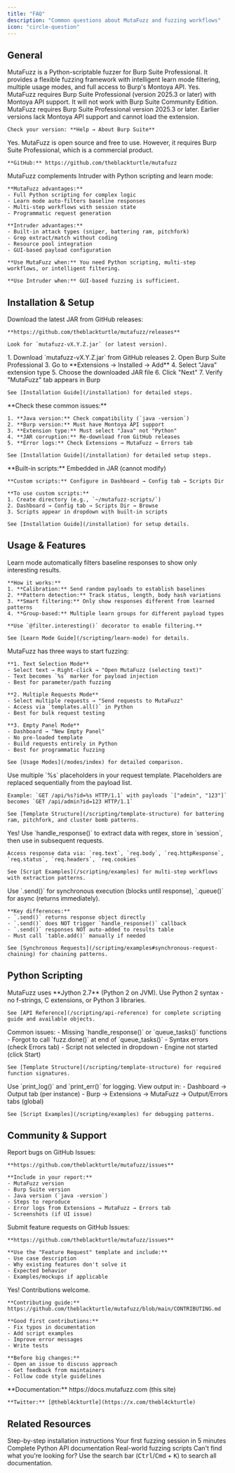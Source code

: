 ```yaml
---
title: "FAQ"
description: "Common questions about MutaFuzz and fuzzing workflows"
icon: "circle-question"
---
```


## General

<AccordionGroup>
  <Accordion title="What is MutaFuzz?" icon="circle-info" iconType="solid">
    MutaFuzz is a Python-scriptable fuzzer for Burp Suite Professional. It provides a flexible fuzzing framework with intelligent learn mode filtering, multiple usage modes, and full access to Burp's Montoya API.
  </Accordion>

  <Accordion title="Do I need Burp Suite Professional?" icon="shield" iconType="solid">
    Yes. MutaFuzz requires Burp Suite Professional (version 2025.3 or later) with Montoya API support. It will not work with Burp Suite Community Edition.
  </Accordion>

  <Accordion title="Which Burp Suite version do I need?" icon="code-branch" iconType="solid">
    MutaFuzz requires Burp Suite Professional version 2025.3 or later. Earlier versions lack Montoya API support and cannot load the extension.

    Check your version: **Help → About Burp Suite**
  </Accordion>

  <Accordion title="Is MutaFuzz free?" icon="dollar-sign" iconType="solid">
    Yes. MutaFuzz is open source and free to use. However, it requires Burp Suite Professional, which is a commercial product.

    **GitHub:** https://github.com/theblackturtle/mutafuzz
  </Accordion>

  <Accordion title="How does MutaFuzz compare to Burp Intruder?" icon="scale-balanced" iconType="solid">
    MutaFuzz complements Intruder with Python scripting and learn mode:

    **MutaFuzz advantages:**
    - Full Python scripting for complex logic
    - Learn mode auto-filters baseline responses
    - Multi-step workflows with session state
    - Programmatic request generation

    **Intruder advantages:**
    - Built-in attack types (sniper, battering ram, pitchfork)
    - Grep extract/match without coding
    - Resource pool integration
    - GUI-based payload configuration

    **Use MutaFuzz when:** You need Python scripting, multi-step workflows, or intelligent filtering.

    **Use Intruder when:** GUI-based fuzzing is sufficient.
  </Accordion>
</AccordionGroup>

## Installation & Setup

<AccordionGroup>
  <Accordion title="Where do I download MutaFuzz?" icon="download" iconType="solid">
    Download the latest JAR from GitHub releases:

    **https://github.com/theblackturtle/mutafuzz/releases**

    Look for `mutafuzz-vX.Y.Z.jar` (or latest version).
  </Accordion>

  <Accordion title="How do I install the extension?" icon="puzzle-piece" iconType="solid">
    1. Download `mutafuzz-vX.Y.Z.jar` from GitHub releases
    2. Open Burp Suite Professional
    3. Go to **Extensions → Installed → Add**
    4. Select "Java" extension type
    5. Choose the downloaded JAR file
    6. Click "Next"
    7. Verify "MutaFuzz" tab appears in Burp

    See [Installation Guide](/installation) for detailed steps.
  </Accordion>

  <Accordion title="Extension won't load - what should I check?" icon="triangle-exclamation" iconType="solid">
    **Check these common issues:**

    1. **Java version:** Check compatibility (`java -version`)
    2. **Burp version:** Must have Montoya API support
    3. **Extension type:** Must select "Java" not "Python"
    4. **JAR corruption:** Re-download from GitHub releases
    5. **Error logs:** Check Extensions → MutaFuzz → Errors tab

    See [Installation Guide](/installation) for detailed setup steps.
  </Accordion>

  <Accordion title="Where are my scripts stored?" icon="folder" iconType="solid">
    **Built-in scripts:** Embedded in JAR (cannot modify)

    **Custom scripts:** Configure in Dashboard → Config tab → Scripts Dir

    **To use custom scripts:**
    1. Create directory (e.g., `~/mutafuzz-scripts/`)
    2. Dashboard → Config tab → Scripts Dir → Browse
    3. Scripts appear in dropdown with built-in scripts

    See [Installation Guide](/installation) for setup details.
  </Accordion>
</AccordionGroup>

## Usage & Features

<AccordionGroup>
  <Accordion title="What is learn mode?" icon="brain" iconType="solid">
    Learn mode automatically filters baseline responses to show only interesting results.

    **How it works:**
    1. **Calibration:** Send random payloads to establish baselines
    2. **Pattern detection:** Track status, length, body hash variations
    3. **Smart filtering:** Only show responses different from learned patterns
    4. **Group-based:** Multiple learn groups for different payload types

    **Use `@filter.interesting()` decorator to enable filtering.**

    See [Learn Mode Guide](/scripting/learn-mode) for details.
  </Accordion>

  <Accordion title="What are the usage modes?" icon="arrows-split-up-and-left" iconType="solid">
    MutaFuzz has three ways to start fuzzing:

    **1. Text Selection Mode**
    - Select text → Right-click → "Open MutaFuzz (selecting text)"
    - Text becomes `%s` marker for payload injection
    - Best for parameter/path fuzzing

    **2. Multiple Requests Mode**
    - Select multiple requests → "Send requests to MutaFuzz"
    - Access via `templates.all()` in Python
    - Best for bulk request testing

    **3. Empty Panel Mode**
    - Dashboard → "New Empty Panel"
    - No pre-loaded template
    - Build requests entirely in Python
    - Best for programmatic fuzzing

    See [Usage Modes](/modes/index) for detailed comparison.
  </Accordion>

  <Accordion title="How do I fuzz multiple positions?" icon="arrows-left-right" iconType="solid">
    Use multiple `%s` placeholders in your request template. Placeholders are replaced sequentially from the payload list.

    Example: `GET /api/%s?id=%s HTTP/1.1` with payloads `["admin", "123"]` becomes `GET /api/admin?id=123 HTTP/1.1`

    See [Template Structure](/scripting/template-structure) for battering ram, pitchfork, and cluster bomb patterns.
  </Accordion>

  <Accordion title="Can I extract data from responses?" icon="scissors" iconType="solid">
    Yes! Use `handle_response()` to extract data with regex, store in `session`, then use in subsequent requests.

    Access response data via: `req.text`, `req.body`, `req.httpResponse`, `req.status`, `req.headers`, `req.cookies`

    See [Script Examples](/scripting/examples) for multi-step workflows with extraction patterns.
  </Accordion>

  <Accordion title="How do I send requests sequentially?" icon="list-ol" iconType="solid">
    Use `.send()` for synchronous execution (blocks until response), `.queue()` for async (returns immediately).

    **Key differences:**
    - `.send()` returns response object directly
    - `.send()` does NOT trigger `handle_response()` callback
    - `.send()` responses NOT auto-added to results table
    - Must call `table.add()` manually if needed

    See [Synchronous Requests](/scripting/examples#synchronous-request-chaining) for chaining patterns.
  </Accordion>
</AccordionGroup>

## Python Scripting

<AccordionGroup>
  <Accordion title="Which Python version does MutaFuzz use?" icon="python" iconType="solid">
    MutaFuzz uses **Jython 2.7** (Python 2 on JVM). Use Python 2 syntax - no f-strings, C extensions, or Python 3 libraries.

    See [API Reference](/scripting/api-reference) for complete scripting guide and available objects.
  </Accordion>

  <Accordion title="Why isn't my script working?" icon="code" iconType="solid">
    Common issues:
    - Missing `handle_response()` or `queue_tasks()` functions
    - Forgot to call `fuzz.done()` at end of `queue_tasks()`
    - Syntax errors (check Errors tab)
    - Script not selected in dropdown
    - Engine not started (click Start)

    See [Template Structure](/scripting/template-structure) for required function signatures.
  </Accordion>

  <Accordion title="How do I debug scripts?" icon="bug" iconType="solid">
    Use `print_log()` and `print_err()` for logging. View output in:
    - Dashboard → Output tab (per instance)
    - Burp → Extensions → MutaFuzz → Output/Errors tabs (global)

    See [Script Examples](/scripting/examples) for debugging patterns.
  </Accordion>
</AccordionGroup>


## Community & Support

<AccordionGroup>
  <Accordion title="Where do I report bugs?" icon="bug" iconType="solid">
    Report bugs on GitHub Issues:

    **https://github.com/theblackturtle/mutafuzz/issues**

    **Include in your report:**
    - MutaFuzz version
    - Burp Suite version
    - Java version (`java -version`)
    - Steps to reproduce
    - Error logs from Extensions → MutaFuzz → Errors tab
    - Screenshots (if UI issue)
  </Accordion>

  <Accordion title="How do I request a feature?" icon="lightbulb" iconType="solid">
    Submit feature requests on GitHub Issues:

    **https://github.com/theblackturtle/mutafuzz/issues**

    **Use the "Feature Request" template and include:**
    - Use case description
    - Why existing features don't solve it
    - Expected behavior
    - Examples/mockups if applicable
  </Accordion>

  <Accordion title="Can I contribute code?" icon="code-pull-request" iconType="solid">
    Yes! Contributions welcome.

    **Contributing guide:** https://github.com/theblackturtle/mutafuzz/blob/main/CONTRIBUTING.md

    **Good first contributions:**
    - Fix typos in documentation
    - Add script examples
    - Improve error messages
    - Write tests

    **Before big changes:**
    - Open an issue to discuss approach
    - Get feedback from maintainers
    - Follow code style guidelines
  </Accordion>

  <Accordion title="Where can I get help?" icon="life-ring" iconType="solid">
    **Documentation:** https://docs.mutafuzz.com (this site)

    **Twitter:** [@thebl4ckturtle](https://x.com/thebl4ckturtle)

  </Accordion>
</AccordionGroup>

## Related Resources

<CardGroup cols={2}>
  <Card title="Installation Guide" icon="download" href="/installation">
    Step-by-step installation instructions
  </Card>
  <Card title="Quick Start" icon="play" href="/quickstart">
    Your first fuzzing session in 5 minutes
  </Card>
  <Card title="API Reference" icon="book" href="/scripting/api-reference">
    Complete Python API documentation
  </Card>
  <Card title="Script Examples" icon="code" href="/scripting/examples">
    Real-world fuzzing scripts
  </Card>
</CardGroup>

<Tip>
Can't find what you're looking for? Use the search bar (<kbd>Ctrl</kbd>/<kbd>Cmd</kbd> + <kbd>K</kbd>) to search all documentation.
</Tip>
